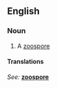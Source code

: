 ==English==

===Noun===
{{en-noun|sg=[[swarm]] [[spore]]}}

# A [[zoospore]]

====Translations====
{{top}}
''See: '' '''[[zoospore]]'''
{{bottom}}